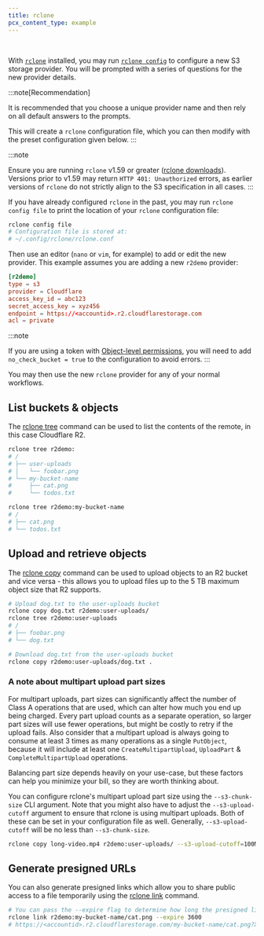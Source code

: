 ```yaml
---
title: rclone
pcx_content_type: example
---
```



<Render file="keys" />
<br />

With [`rclone`](https://rclone.org/install/) installed, you may run [`rclone config`](https://rclone.org/s3/) to configure a new S3 storage provider. You will be prompted with a series of questions for the new provider details.

:::note[Recommendation]

It is recommended that you choose a unique provider name and then rely on all default answers to the prompts.

This will create a `rclone` configuration file, which you can then modify with the preset configuration given below.
:::

:::note

Ensure you are running `rclone` v1.59 or greater ([rclone downloads](https://beta.rclone.org/)). Versions prior to v1.59 may return `HTTP 401: Unauthorized` errors, as earlier versions of `rclone` do not strictly align to the S3 specification in all cases.
:::

If you have already configured `rclone` in the past, you may run `rclone config file` to print the location of your `rclone` configuration file:

```sh
rclone config file
# Configuration file is stored at:
# ~/.config/rclone/rclone.conf
```

Then use an editor (`nano` or `vim`, for example) to add or edit the new provider. This example assumes you are adding a new `r2demo` provider:


<WranglerConfig>

```toml
[r2demo]
type = s3
provider = Cloudflare
access_key_id = abc123
secret_access_key = xyz456
endpoint = https://<accountid>.r2.cloudflarestorage.com
acl = private
```

</WranglerConfig>

:::note

If you are using a token with [Object-level permissions](/r2/api/s3/tokens/#permissions), you will need to add `no_check_bucket = true` to the configuration to avoid errors.
:::

You may then use the new `rclone` provider for any of your normal workflows.

## List buckets & objects

The [rclone tree](https://rclone.org/commands/rclone_tree/) command can be used to list the contents of the remote, in this case Cloudflare R2.

```sh
rclone tree r2demo:
# /
# ├── user-uploads
# │   └── foobar.png
# └── my-bucket-name
#     ├── cat.png
#     └── todos.txt

rclone tree r2demo:my-bucket-name
# /
# ├── cat.png
# └── todos.txt
```

## Upload and retrieve objects

The [rclone copy](https://rclone.org/commands/rclone_copy/) command can be used to upload objects to an R2 bucket and vice versa - this allows you to upload files up to the 5 TB maximum object size that R2 supports.

```sh
# Upload dog.txt to the user-uploads bucket
rclone copy dog.txt r2demo:user-uploads/
rclone tree r2demo:user-uploads
# /
# ├── foobar.png
# └── dog.txt

# Download dog.txt from the user-uploads bucket
rclone copy r2demo:user-uploads/dog.txt .
```

### A note about multipart upload part sizes

For multipart uploads, part sizes can significantly affect the number of Class A operations that are used, which can alter how much you end up being charged.
Every part upload counts as a separate operation, so larger part sizes will use fewer operations, but might be costly to retry if the upload fails. Also consider that a multipart upload is always going to consume at least 3 times as many operations as a single `PutObject`, because it will include at least one `CreateMultipartUpload`, `UploadPart` & `CompleteMultipartUpload` operations.

Balancing part size depends heavily on your use-case, but these factors can help you minimize your bill, so they are worth thinking about.

You can configure rclone's multipart upload part size using the `--s3-chunk-size` CLI argument. Note that you might also have to adjust the `--s3-upload-cutoff` argument to ensure that rclone is using multipart uploads. Both of these can be set in your configuration file as well. Generally, `--s3-upload-cutoff` will be no less than `--s3-chunk-size`.

```sh
rclone copy long-video.mp4 r2demo:user-uploads/ --s3-upload-cutoff=100M --s3-chunk-size=100M
```

## Generate presigned URLs

You can also generate presigned links which allow you to share public access to a file temporarily using the [rclone link](https://rclone.org/commands/rclone_link/) command.

```sh
# You can pass the --expire flag to determine how long the presigned link is valid. The --unlink flag isn't supported by R2.
rclone link r2demo:my-bucket-name/cat.png --expire 3600
# https://<accountid>.r2.cloudflarestorage.com/my-bucket-name/cat.png?X-Amz-Algorithm=AWS4-HMAC-SHA256&X-Amz-Credential=<credential>&X-Amz-Date=<timestamp>&X-Amz-Expires=3600&X-Amz-SignedHeaders=host&X-Amz-Signature=<signature>
```
